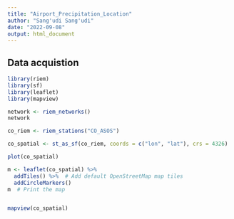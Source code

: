 ```yaml
---
title: "Airport_Precipitation_Location"
author: "Sang'udi Sang'udi"
date: "2022-09-08"
output: html_document
---
```





## Data acquistion
```r

library(riem)
library(sf)
library(leaflet)
library(mapview)

```
```r
network <- riem_networks()
network

co_riem <- riem_stations("CO_ASOS")

co_spatial <- st_as_sf(co_riem, coords = c("lon", "lat"), crs = 4326)

plot(co_spatial)

```

```r
m <- leaflet(co_spatial) %>%
  addTiles() %>%  # Add default OpenStreetMap map tiles
  addCircleMarkers()
m  # Print the map



```


```r
mapview(co_spatial)


```
